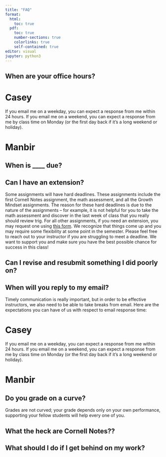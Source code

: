 ```yaml
---
title: "FAQ"
format: 
  html:
    toc: true
  pdf:
    toc: true
    number-sections: true
    colorlinks: true
    self-contained: true
editor: visual
jupyter: python3
---
```



## When are your office hours? {#officehours}

::: panel-tabset
# Casey

If you email me on a weekday, you can expect a response from me within 24 hours. If you email me on a weekend, you can expect a response from me by class time on Monday (or the first day back if it’s a long weekend or holiday).

# Manbir
:::

## When is ____ due?{#duedates}

## Can I have an extension?{#extensionpolicy}

Some assignments will have hard deadlines. These assignments include the first Cornell Notes assignment, the math assessment, and all the Growth Mindset assignments. The reason for these hard deadlines is due to the nature of the assignments – for example, it is not helpful for you to take the math assessment and discover in the last week of class that you really should review trig. For all other assignments, if you need an extension, you may request one using [this form](https://forms.gle/qTLy66bkUNZ5ibTj7). We recognize that things come up and you may require some flexibility at some point in the semester. Please feel free to reach out to your instructor if you are struggling to meet a deadline. We want to support you and make sure you have the best possible chance for success in this class!

## Can I revise and resubmit something I did poorly on?{#revisionpolicy}

## When will you reply to my email?{#emails}

Timely communication is really important, but in order to be effective instructors, we also need to be able to take breaks from email. Here are the expectations you can have of us with respect to email response time:

::: panel-tabset
# Casey

If you email me on a weekday, you can expect a response from me within 24 hours. If you email me on a weekend, you can expect a response from me by class time on Monday (or the first day back if it’s a long weekend or holiday).

# Manbir
:::


## Do you grade on a curve?{#gradingcurve}

Grades are not curved; your grade depends only on your own performance, supporting your fellow students will help every one of you.

## What the heck are Cornell Notes?? {#cornellnotes}

## What should I do if I get behind on my work?{#catchingup}
